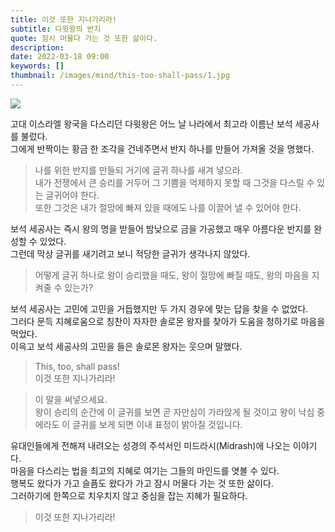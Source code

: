 ```yaml
---
title: 이것 또한 지나가리라!
subtitle: 다윗왕의 반지
quote: 잠시 머물다 가는 것 또한 삶이다.
description: 
date: 2022-03-18 09:00
keywords: []
thumbnail: /images/mind/this-too-shall-pass/1.jpg
---
```


![](/images/mind/this-too-shall-pass/1.jpg)

고대 이스라엘 왕국을 다스리던 다윗왕은 어느 날 나라에서 최고라 이름난 보석 세공사를 불렀다.  
그에게 반짝이는 황금 한 조각을 건네주면서 반지 하나를 만들어 가져올 것을 명했다.

> 나를 위한 반지를 만들되 거기에 글귀 하나를 새겨 넣으라.  
> 내가 전쟁에서 큰 승리를 거두어 그 기쁨을 억제하지 못할 때 그것을 다스릴 수 있는 글귀어야 한다.  
> 또한 그것은 내가 절망에 빠져 있을 때에도 나를 이끌어 낼 수 있어야 한다.

보석 세공사는 즉시 왕의 명을 받들어 밤낮으로 금을 가공했고 매우 아름다운 반지를 완성할 수 있었다.  
그런데 막상 글귀를 새기려고 보니 적당한 글귀가 생각나지 않았다.

> 어떻게 글귀 하나로 왕이 승리했을 때도, 왕이 절망에 빠질 때도, 왕의 마음을 지켜줄 수 있는가?

보석 세공사는 고민에 고민을 거듭했지만 두 가지 경우에 맞는 답을 찾을 수 없었다.  
그러다 문득 지혜로움으로 칭찬이 자자한 솔로몬 왕자를 찾아가 도움을 청하기로 마음을 먹었다.  
이윽고 보석 세공사의 고민을 들은 솔로몬 왕자는 웃으며 말했다.

> This, too, shall pass!  
> 이것 또한 지나가리라!

> 이 말을 써넣으세요.  
> 왕이 승리의 순간에 이 글귀를 보면 곧 자만심이 가라앉게 될 것이고 왕이 낙심 중에라도 이 글귀를 보게 되면 이내 표정이 밝아질 것입니다.

유대인들에게 전해져 내려오는 성경의 주석서인 미드라시(Midrash)에 나오는 이야기다.  
마음을 다스리는 법을 최고의 지혜로 여기는 그들의 마인드를 엿볼 수 있다.  
행복도 왔다가 가고 슬픔도 왔다가 가고 잠시 머물다 가는 것 또한 삶이다.  
그러하기에 한쪽으로 치우치지 않고 중심을 잡는 지혜가 필요하다.

> 이것 또한 지나가리라!